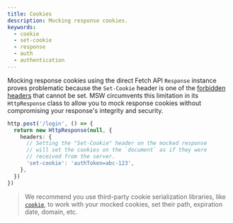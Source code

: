 ```yaml
---
title: Cookies
description: Mocking response cookies.
keywords:
  - cookie
  - set-cookie
  - response
  - auth
  - authentication
---
```


Mocking response cookies using the direct Fetch API `Response` instance proves problematic because the `Set-Cookie` header is one of the [forbidden headers](https://developer.mozilla.org/en-US/docs/Glossary/Forbidden_header_name) that cannot be set. MSW circumvents this limitation in its `HttpResponse` class to allow you to mock response cookies without compromising your response's integrity and security.

```ts {7}
http.post('/login', () => {
  return new HttpResponse(null, {
    headers: {
      // Setting the "Set-Cookie" header on the mocked response
      // will set the cookies on the `document` as if they were
      // received from the server.
      'set-cookie': 'authToken=abc-123',
    },
  })
})
```

> We recommend you use third-party cookie serialization libraries, like [`cookie`](https://www.npmjs.com/package/cookie), to work with your mocked cookies, set their path, expiration date, domain, etc.
